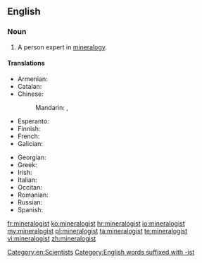 ==English==

===Noun===
{{en-noun}}

# A person expert in [[mineralogy]].

====Translations====
{{trans-top|expert in mineralogy}}
* Armenian: {{t-|hy|հանքաբան|tr=hank’aban}}
* Catalan: {{t|ca|mineralogista|m|f}}
* Chinese:
*: Mandarin: {{t-|cmn|礦物學家|sc=Hani}}, {{t-|cmn|矿物学家|tr=kuàngwùxuéjiā|sc=Hani}}
* Esperanto: {{t-|eo|mineralogo|xs=Esperanto}}
* Finnish: {{t|fi|geologi}}
* French: {{t|fr|minéralogiste|m|f}}
* Galician: {{t|gl|mineraloxista|m|f}}
{{trans-mid}}
* Georgian: {{t|ka|მინერალოგი|tr=mineralogi|sc=Geor}}
* Greek: {{t|el|ορυκτολόγος|c|tr=oryktológos}}
* Irish: {{t|ga|mianreolaí|m}}
* Italian: {{t|it|mineralogista|m|f}}
* Occitan: {{t|oc|mineralogista|m|f}}
* Romanian: {{t|ro|mineralog|m}}
* Russian: {{t|ru|минералог|m|sc=Cyrl|tr=minerálog|alt=минера́лог}}
* Spanish: {{t|es|mineralogista|m|f}}
{{trans-bottom}}

[[Category:en:Scientists]]
[[Category:English words suffixed with -ist]]

[[fr:mineralogist]]
[[ko:mineralogist]]
[[hr:mineralogist]]
[[io:mineralogist]]
[[my:mineralogist]]
[[pl:mineralogist]]
[[ta:mineralogist]]
[[te:mineralogist]]
[[vi:mineralogist]]
[[zh:mineralogist]]